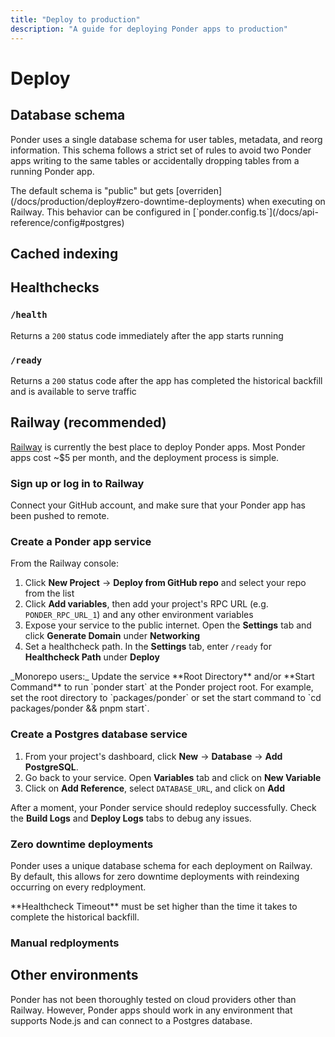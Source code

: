 ```yaml
---
title: "Deploy to production"
description: "A guide for deploying Ponder apps to production"
---
```



# Deploy

## Database schema

Ponder uses a single database schema for user tables, metadata, and reorg information. This schema follows a strict set of rules to avoid two Ponder apps writing to the same tables or accidentally dropping tables from a running Ponder app.

<Callout type="default">
  The default schema is "public" but gets [overriden](/docs/production/deploy#zero-downtime-deployments) when executing on Railway. This behavior can be configured in [`ponder.config.ts`](/docs/api-reference/config#postgres)
</Callout>

## Cached indexing

## Healthchecks

### `/health`

Returns a `200` status code immediately after the app starts running

### `/ready`

Returns a `200` status code after the app has completed the historical backfill and is available to serve traffic

## Railway (recommended)

[Railway](https://railway.app) is currently the best place to deploy Ponder apps. Most Ponder apps cost ~$5 per month, and the deployment process is simple.

<Steps>

### Sign up or log in to Railway

Connect your GitHub account, and make sure that your Ponder app has been pushed to remote.

### Create a Ponder app service

From the Railway console:

1. Click **New Project** → **Deploy from GitHub repo** and select your repo from the list
2. Click **Add variables**, then add your project's RPC URL (e.g. `PONDER_RPC_URL_1`) and any other environment variables
3. Expose your service to the public internet. Open the **Settings** tab and click **Generate Domain** under **Networking**
4. Set a healthcheck path. In the **Settings** tab, enter `/ready` for **Healthcheck Path** under **Deploy**

<Callout type="warning">
  _Monorepo users:_ Update the service **Root Directory** and/or **Start Command**
  to run `ponder start` at the Ponder project root. For example, set the root
  directory to `packages/ponder` or set the start command to `cd packages/ponder
  && pnpm start`.
</Callout>

### Create a Postgres database service

1. From your project's dashboard, click **New** → **Database** → **Add PostgreSQL**.
2. Go back to your service. Open **Variables** tab and click on **New Variable**
3. Click on **Add Reference**, select `DATABASE_URL`, and click on **Add**

After a moment, your Ponder service should redeploy successfully. Check the **Build Logs** and **Deploy Logs** tabs to debug any issues.

</Steps>

### Zero downtime deployments

Ponder uses a unique database schema for each deployment on Railway. By default, this allows for zero downtime deployments with reindexing occurring on every redployment. 

<Callout type="warning">
  **Healthcheck Timeout** must be set higher than the time it takes to complete the historical backfill.
</Callout>

### Manual redployments

## Other environments

Ponder has not been thoroughly tested on cloud providers other than Railway. However, Ponder apps should work in any environment that supports Node.js and can connect to a Postgres database.
